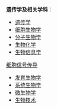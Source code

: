 '''遗传学及相关学科'''： 
* [[:Category:遗传学|遗传学]]
* [[:Category:细胞生物学|细胞生物学]]
* [[:Category:分子生物学|分子生物学]]
* [[:Category:生物化学|生物化学]]
* [[:Category:生物信息学|生物信息学]] 
[[:Category:细胞信号传导|细胞信号传导]]
* [[:Category:发育生物学|发育生物学]]
* [[:Category:系统生物学|系统生物学]]
* [[:Category:微生物学|微生物学]] 
* [[:Category:生物技术|生物技术]]